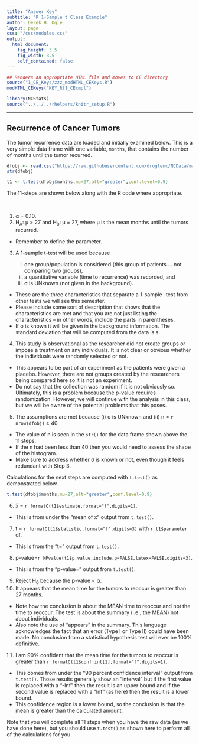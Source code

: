 ```yaml
---
title: "Answer Key"
subtitle: "R 1-Sample t Class Example"
author: Derek H. Ogle
layout: page
css: "/css/modules.css"
output:
  html_document:
    fig_height: 3.5
    fig_width: 3.5
    self_contained: false
---
```


```r
## Renders an appropriate HTML file and moves to CE directory
source("1_CE_Keys/zzz_modHTML_CEKeys.R")
modHTML_CEKeys("KEY_Rt1_CExmpl")
```

```r
library(NCStats)
source("../../../rhelpers/knitr_setup.R")
```

----

## Recurrence of Cancer Tumors
The tumor recurrence data are loaded and initially examined below. This is a very simple data frame with one variable, `months`, that contains the number of months until the tumor recurred.

```r
dfobj <- read.csv("https://raw.githubusercontent.com/droglenc/NCData/master/Tumors.csv")
str(dfobj)
```
```r
t1 <- t.test(dfobj$months,mu=27,alt="greater",conf.level=0.9)
```

The 11-steps are shown below along with the R code where appropriate.

&nbsp;

<ol start="1">
<li>&alpha; = 0.10.</li>
<li>H<sub>A</sub>: &mu; > 27 and H<sub>0</sub>: &mu; = 27, where &mu; is the mean months until the tumors recurred.</li>
</ol>

<div class="alert alert-warning">
<ul>
  <li>Remember to define the parameter.</li>
</ul>
</div>

<ol start="3">
  <li>A 1-sample t-test will be used because</li>
  <ol type="i">
    <li>one group/population is considered (this group of patients ... not comparing two groups),</li>
    <li>a quantitative variable (time to recurrence) was recorded, and</li>
    <li>&sigma; is UNknown (not given in the background).</li>
  </ol>
</ol>

<div class="alert alert-warning">
<ul>
  <li>These are the three characteristics that separate a 1-sample -test from other tests we will see this semester.</li>
  <li>Please include some sort of description that shows that the characteristics are met and that you are not just listing the characteristics -- in other words, include the parts in parentheses.</li>
  <li>If &sigma; is known it will be given in the background information. The standard deviation that will be computed from the data is s.</li>
</ul>
</div>

<ol start="4">
  <li>This study is observational as the researcher did not create groups or impose a treatment on any individuals. It is not clear or obvious whether the individuals were randomly selected or not.</li>
</ol>

<div class="alert alert-warning">
<ul>
  <li>This appears to be part of an experiment as the patients were given a placebo. However, there are not groups created by the researchers being compared here so it is not an experiment.</li>
  <li>Do not say that the collection was random if it is not obviously so. Ultimately, this is a problem because the p-value requires randomization. However, we will continue with the analysis in this class, but we will be aware of the potential problems that this poses.</li>
</ul>
</div>

<ol start="5">
  <li>The assumptions are met because (i) &sigma; is UNknown and  (ii) n = `r nrow(dfobj)` &ge; 40.</li>
</ol>  
  
<div class="alert alert-warning">
<ul>
  <li>The value of n is seen in the `str()` for the data frame shown above the 11 steps.
  <li>If the n had been less than 40 then you would need to assess the shape of the histogram.</li>
  <li>Make sure to address whether &sigma; is known or not, even though it feels redundant with Step 3.</li>
</ul>
</div>

<div class="alert alert-info">
<p>Calculations for the next steps are computed with `t.test()` as demonstrated below.</p>

```r
t.test(dfobj$months,mu=27,alt="greater",conf.level=0.9)
```
</div>

<ol start="6">
  <li>x&#772; = `r formatC(t1$estimate,format="f",digits=1)`.</li>
</ol>

<div class="alert alert-warning">
  <ul>
  <li>This is from under the "mean of x" output from `t.test()`.</li>
  </ul>
</div>

<ol start="7">
  <li>t = `r formatC(t1$statistic,format="f",digits=3)` with `r t1$parameter` df.</li>
</ol>

<div class="alert alert-warning">
  <ul>
  <li>This is from the "t=" output from `t.test()`.</li>
  </ul>
</div>

<ol start="8">
  <li>p-value=`r kPvalue(t1$p.value,include.p=FALSE,latex=FALSE,digits=3)`.</li>
</ol>

<div class="alert alert-warning">
  <ul>
  <li>This is from the "p-value=" output from `t.test()`.</li>
  </ul>
</div>

<ol start="9">
<li>Reject H<sub>0</sub> because the p-value &lt; &alpha;.</li>
<li>It appears that the mean time for the tumors to reoccur is greater than 27 months.</li>
</ol>

<div class="alert alert-warning">
  <ul>
  <li>Note how the conclusion is about the MEAN time to reoccur and not the time to reoccur. The test is about the summary (i.e., the MEAN) not about individuals.</li>
  <li>Also note the use of "appears" in the summary. This language acknowledges the fact that an error (Type I or Type II) could have been made. No conclusion from a statistical hypothesis test will ever be 100% definitive.</li>
  </ul>
</div>

<ol start="11">
<li>I am 90% confident that the mean time for the tumors to reoccur is greater than `r formatC(t1$conf.int[1],format="f",digits=1)`.
</ol>

<div class="alert alert-warning">
<ul>
  <li>This comes from under the "90 percent confidence interval" output from `t.test()`. Those results generally show an "interval" but if the first value is replaced with a "-Inf" then the result is an upper bound and if the second value is replaced with a "Inf" (as here) then the result is a lower bound.</li>
  <li>This confidence region is a lower bound, so the conclusion is that the mean is greater than the calculated amount.</li>
</ul>
</div>

Note that you will complete all 11 steps when you have the raw data (as we have done here), but you should use `t.test()` as shown here to perform all of the calculations for you.
